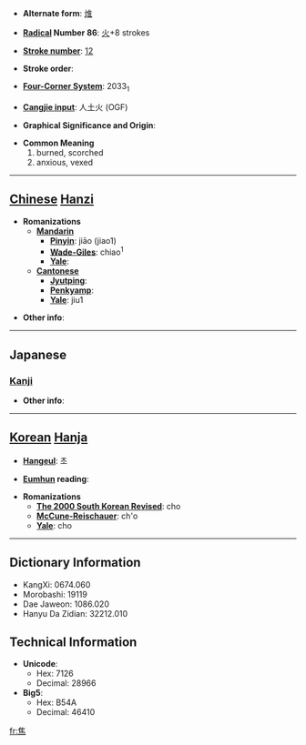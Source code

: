 * '''Alternate form''': [[焳]]

* '''[[Wiktionary:Chinese radical index| Radical]] Number 86''': [[Wiktionary:Chinese radical index 火|火]]+8 strokes

* '''[[Wiktionary:Chinese total strokes index|Stroke number]]''': [[Wiktionary:Chinese total strokes index 12|12]]

* '''Stroke order''': 

* '''[[Wiktionary:Chinese four corner index|Four-Corner System]]''': 2033<sub>1</sub>

* '''[[Wiktionary:Chinese Cangjie index|Cangjie input]]''': 人土火 (OGF)

* '''Graphical Significance and Origin''': 

* '''Common Meaning'''
*#burned, scorched
*# anxious, vexed


----

== [[Chinese]] [[Hanzi]] ==

* '''Romanizations'''
** '''[[Mandarin]]'''
*** '''[[Pinyin]]''': jiāo (jiao1)
*** '''[[Wade-Giles]]''': chiao<sup>1</sup>
*** '''[[Yale]]''': 
** '''[[Cantonese]]'''
*** '''[[Jyutping]]''':
*** '''[[Penkyamp]]''': 
*** '''[[Yale]]''': jiu1

* '''Other info''': 

----

==Japanese==
===[[Kanji]]===
{{kanji|on readings=[[しょう]] (shō)|kun readings=[[こげる]] (kogeru), [[あせる]] (aseru), [[こがす]] (kogasu)}}

* '''Other info''':  

----

== [[Korean]] [[Hanja]] ==

* '''[[Hangeul]]''': 초

* '''[[Eumhun]] reading''': 

* '''Romanizations'''
** '''[[The 2000 South Korean Revised Romanization|The 2000 South Korean Revised]]''': cho
** '''[[McCune-Reischauer]]''': ch'o
** '''[[Yale]]''': cho

----

== Dictionary Information ==

* KangXi: 0674.060
* Morobashi: 19119
* Dae Jaweon: 1086.020
* Hanyu Da Zidian: 32212.010

== Technical Information ==

* '''Unicode''':
** Hex: 7126
** Decimal: 28966
* '''Big5''':
** Hex: B54A
** Decimal: 46410

[[fr:焦]]